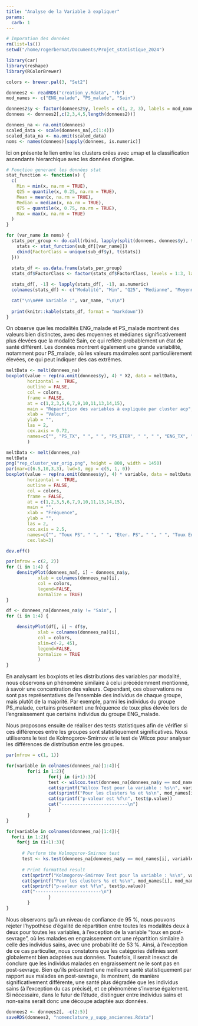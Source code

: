 ```yaml
---
title: "Analyse de la Variable à expliquer"
params:
  carb: 1
---
```

```r
# Imporation des données
rm(list=ls())
setwd("/home/rogerbernat/Documents/Projet_statistique_2024")

library(car)
library(reshape)
library(RColorBrewer)

colors <- brewer.pal(3, "Set2")

donnees2 <- readRDS("creation_y.Rdata", "rb")
mod_names <- c("ENG_malade", "PS_malade", "Sain")

donnees2$y <- factor(donnees2$y, levels = c(1, 2, 3), labels = mod_names)
donnees <- donnees2[,c(2,3,4,5,length(donnees2))]

donnees_na <- na.omit(donnees)
scaled_data <- scale(donnees_na[,c(1:4)])
scaled_data_na <- na.omit(scaled_data)
noms <- names(donnees)[sapply(donnees, is.numeric)]
```
Ici on présente le lien entre les clusters crées avec umap et la classification ascendante hierarchique avec les données d'origine.
```r
# Fonction generant les données stat
stat_function <- function(x) {
  c(
    Min = min(x, na.rm = TRUE),
    Q25 = quantile(x, 0.25, na.rm = TRUE),
    Mean = mean(x, na.rm = TRUE),
    Median = median(x, na.rm = TRUE),
    Q75 = quantile(x, 0.75, na.rm = TRUE),
    Max = max(x, na.rm = TRUE)
  )
}

for (var_name in noms) {
  stats_per_group <- do.call(rbind, lapply(split(donnees, donnees$y), function(sub_df) {
    stats <- stat_function(sub_df[[var_name]])
    cbind(FactorClass = unique(sub_df$y), t(stats))
  }))
  
  stats_df <- as.data.frame(stats_per_group)
  stats_df$FactorClass <- factor(stats_df$FactorClass, levels = 1:3, labels = levels(donnees$y))

  stats_df[, -1] <- lapply(stats_df[, -1], as.numeric)
  colnames(stats_df) <- c("Modalité", "Min", "Q25", "Medianne", "Moyenne", "Q75", "Max" )

  cat("\n\n### Variable :", var_name, "\n\n")
  
  print(knitr::kable(stats_df, format = "markdown"))
}
```

On observe que les modalités ENG_malade et PS_malade montrent des valeurs bien distinctes, avec des moyennes et médianes significativement plus élevées que la modalité Sain, ce qui reflète probablement un état de santé différent. Les données montrent également une grande variabilité, notamment pour PS_malade, où les valeurs maximales sont particulièrement élevées, ce qui peut indiquer des cas extrêmes.
```r

meltData <- melt(donnees_na)
boxplot(value ~ rep(na.omit(donnees$y), 4) * X2, data = meltData,
        horizontal =  TRUE,           
        outline = FALSE,  
        col = colors,  
        frame = FALSE,
        at = c(1,2,3,5,6,7,9,10,11,13,14,15),
        main = "Répartition des variables à expliquée par cluster acp",
        xlab = "Valeur",
        ylab = "",
        las = 2,
        cex.axis = 0.72,
        names=c("", "PS_TX", " ", " ", "PS_ETER", " ", " ", "ENG_TX", " ", " ", "ENG_ETER", " " )
        )
```
```r
meltData <- melt(donnees_na)
meltData
png("rep_cluster_var_orig.png", height = 800, width = 1450)
par(mar=c(6.5,10,3,3), lwd=3, mgp = c(5, 1, 0))
boxplot(value ~ rep(na.omit(donnees$y), 4) * variable, data = meltData,
        horizontal =  TRUE,           
        outline = FALSE,  
        col = colors,  
        frame = FALSE,
        at = c(1,2,3,5,6,7,9,10,11,13,14,15),
        main = "",
        xlab = "Fréquence",
        ylab = "",
        las = 2,
        cex.axis = 2.5,
        names=c("", "Toux PS", " ", " ", "Eter. PS", " ", " ", "Toux Eng", " ", " ", "Eter. Eng", " " ),
        cex.lab=3)

dev.off()
```

```r
par(mfrow = c(2, 2))
for (i in 1:4) {
    densityPlot(donnees_na[, i] ~ donnees_na$y,
            xlab = colnames(donnees_na)[i],
            col = colors,
            legend=FALSE,
            normalize = TRUE)
}

df <- donnees_na[donnees_na$y != "Sain", ]
for (i in 1:4) {

    densityPlot(df[, i] ~ df$y,
            xlab = colnames(donnees_na)[i],
            col = colors,
            xlim=c(-2, 45),
            legend=FALSE,
            normalize = TRUE
            )
}
```

En analysant les boxplots et les distributions des variables par modalité, nous observons un phénomène similaire à celui précédemment mentionné, à savoir une concentration des valeurs. Cependant, ces observations ne sont pas représentatives de l'ensemble des individus de chaque groupe, mais plutôt de la majorité. Par exemple, parmi les individus du groupe PS_malade, certains présentent une fréquence de toux plus élevée lors de l'engraissement que certains individus du groupe ENG_malade.

Nous proposons ensuite de réaliser des tests statistiques afin de vérifier si ces différences entre les groupes sont statistiquement significatives. Nous utiliserons le test de Kolmogorov-Smirnov  et le test de Wilcox pour analyser les différences de distribution entre les groupes.
```r
par(mfrow = c(1, 1))
```

```r

for(variable in colnames(donnees_na)[1:4]){
        for(i in 1:2){
                for(j in (i+1):3){
                test <- wilcox.test(donnees_na[donnees_na$y == mod_names[i],variable], donnees_na[donnees_na$y == mod_names[j], variable], exact = FALSE)
                cat(sprintf("Wilcox Test pour la variable : %s\n", variable))
                cat(sprintf("Pour les clusters %s et %s\n", mod_names[i], mod_names[j]))
                cat(sprintf("p-valeur est %f\n", test$p.value))
                cat("-------------------------\n")
                }
        }
}

for(variable in colnames(donnees_na)[1:4]){
  for(i in 1:2){
    for(j in (i+1):3){
      
      # Perform the Kolmogorov-Smirnov test
      test <- ks.test(donnees_na[donnees_na$y == mod_names[i], variable], donnees_na[donnees_na$y == mod_names[j], variable])
      
      # Print formatted result
      cat(sprintf("Kolmogorov-Smirnov Test pour la variable : %s\n", variable))
      cat(sprintf("Pour les clusters %s et %s\n", mod_names[i], mod_names[j]))
      cat(sprintf("p-valeur est %f\n", test$p.value))
      cat("-------------------------\n") 
                }
        }
}

```
Nous observons qu'à un niveau de confiance de 95 %, nous pouvons rejeter l'hypothèse d'égalité de répartition entre toutes les modalités deux à deux pour toutes les variables, à l'exception de la variable "toux en post-sevrage", où les malades en engraissement ont une répartition similaire à celle des individus sains, avec une probabilité de 53 %. Ainsi, à l'exception de ce cas particulier, nous constatons que les catégories définies sont globalement bien adaptées aux données.
Toutefois, il serait inexact de conclure que les individus malades en engraissement ne le sont pas en post-sevrage. Bien qu'ils présentent une meilleure santé statistiquement par rapport aux malades en post-sevrage, ils montrent, de manière significativement différente, une santé plus dégradée que les individus sains (à l'exception du cas précisé), et ce phénomène s'inverse également.
Si nécessaire, dans le futur de l'étude, distinguer entre individus sains et non-sains serait donc une découpe adaptée aux données.
```r

donnees2 <- donnees2[, -c(2:5)]
saveRDS(donnees2, "nomenclature_y_supp_anciennes.Rdata")
```